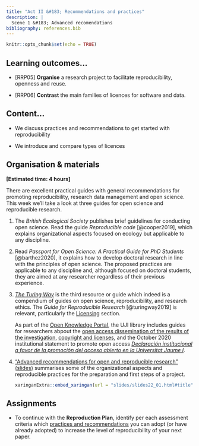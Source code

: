 ```yaml
---
title: "Act II &#183; Recommendations and practices"
description: |
  Scene 1 &#183; Advanced recomendations
bibliography: references.bib
---
```


```r
knitr::opts_chunk$set(echo = TRUE)
```

## Learning outcomes...

-   [RRP05] **Organise** a research project to facilitate reproducibility, openness and reuse.

-   [RRP06] **Contrast** the main families of licences for software and data.


## Content...

-   We discuss practices and recommendations to get started with reproducibility

-   We introduce and compare types of licences


## Organisation & materials

**[Estimated time: 4 hours]**


There are excellent practical guides with general recommendations for promoting reproducibility, research data management and open science. This week we'll take a look at three guides for open science and reproducible research.

1. The *British Ecological Society* publishes brief guidelines for conducting open science. Read the guide *Reproducible code* [@cooper2019], which explains organizational aspects focused on ecology but applicable to any discipline.

2. Read *Passport for Open Science: A Practical Guide for PhD Students* [@barthez2020], it explains how to develop doctoral research in line with the principles of open science. The proposed practices are applicable to any discipline and, although focused on doctoral students, they are aimed at any researcher regardless of their previous experience.

3.  [*The Turing Way*](https://the-turing-way.netlify.app/welcome.html) is the third resource or guide which indeed is a compendium of guides on open science, reproducibility, and research ethics. The *Guide for Reproducible Research* [@turingway2019] is relevant, particularly the [Licensing](https://the-turing-way.netlify.app/reproducible-research/licensing.html) section.

    <aside>

    As part of the [Open Knowledge Portal](https://www.uji.es/serveis/cd/bib/pco/), the UJI library includes guides for researchers abpout the [open access dissemination of the results of the investigation](https://www.uji.es/serveis/cd/bib/serveis/investigacio/oa/), [copyright and licenses](https://www.uji.es/serveis/cd/bib/pco/base/drets2/), and the October 2020 institutional statement to promote open access [_Declaración institucional a favor de la promoción del acceso abierto en la Universitat Jaume I_](http://www.uji.es/upo/rest/contenido/630998650/raw?idioma=es).

    </aside>

4.  ["Advanced recommendations for open and reproducible research" (slides)](slides/slides22_01.html) <!--([y video](https://drive.google.com/file/d/1ClXP52SNq-aW2XC9lGj3lG0C0TNPjpxD/view?usp=sharing)) --> summarises some of the organizational aspects and reproducible practices for the preparation and first steps of a project.

    ```r
    xaringanExtra::embed_xaringan(url = "slides/slides22_01.html#title", ratio = "16:9")
    ```


<!--
Comenta sobre el tipo de licencia para software y para datos que utilizas normalmente (si lo haces), y cuál utilizarías en el caso de que nunca hayas especificado una licencia.

Según los tres aspectos a mejorar (limitaciones) que identificaste en la sesión anterior, reflexiona y selecciona las prácticas que puedes llevar a cabo para superar dichas limitaciones en tu próximo artículo de investigación

6.  Lee las dos primeras secciones (*Software Citation Principles*, *Motivation*) del artículo *Software citation principles* [@smith2016]. Luego, salta al Anexo B (*Software citation use cases*), que enumera situaciones de uso de software que se pueden dar en un artículo. ¿Qué casos de usos (selecciona 3 como máximo) se dan habitualmente en tus artículos? De estos, ¿en cuantos de ellos citas el software correctamente?.

-->

## Assignments

-   To continue with the **Reproduction Plan**, identify per each assessment criteria which [practices and recommendations](slides/slides21_01.html#summary) you can adopt (or have already adopted) to increase the level of reproducibility of your next paper.


<!--
-   Sube tu auto-reflexión (actividades 3, 5 y 6) en el foro **Auto-reflexión de prácticas, licencias y citación** en el Aula Virutal e indica también la disciplina a la que perteneces en el mensaje.
-->

